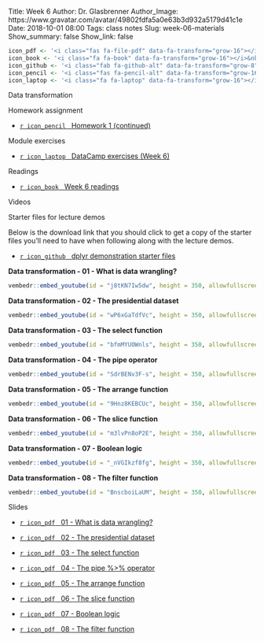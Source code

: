 Title: Week 6
Author: Dr. Glasbrenner
Author_Image: https://www.gravatar.com/avatar/49802fdfa5a0e63b3d932a5179d41c1e
Date: 2018-10-01 08:00
Tags: class notes
Slug: week-06-materials
Show_summary: false
Show_link: false

```r
icon_pdf <- '<i class="fas fa-file-pdf" data-fa-transform="grow-16"></i>&nbsp;'
icon_book <- '<i class="fa fa-book" data-fa-transform="grow-16"></i>&nbsp;'
icon_github <- '<i class="fab fa-github-alt" data-fa-transform="grow-8"></i>&nbsp;'
icon_pencil <- '<i class="fas fa-pencil-alt" data-fa-transform="grow-16"></i>&nbsp;'
icon_laptop <- '<i class="fa fa-laptop" data-fa-transform="grow-16"></i>&nbsp;'
```

[Data transformation]{.h2}

[Homework assignment]{.h3}

::: {.no-bullets}
*   [`r icon_pencil` &nbsp; [Homework 1 (continued)]{.card-downloads-format}][homework-1-assignment]
:::
<div style="margin-bottom: 1em"></div>

[Module exercises]{.h3}

::: {.no-bullets}
*   [`r icon_laptop` &nbsp; [DataCamp exercises (Week 6)]{.card-downloads-format}][module-exercises]
:::
<div style="margin-bottom: 1em"></div>

[Readings]{.h3}

::: {.no-bullets}
*   [`r icon_book` &nbsp; [Week 6 readings]{.card-downloads-format}][readings]
:::
<div style="margin-bottom: 1em"></div>

[Videos]{.h3}

::: {.callout .secondary}
[Starter files for lecture demos]{.h4}

Below is the download link that you should click to get a copy of the starter files you'll need to have when following along with the lecture demos. 

::::: {.no-bullets}
*   [`r icon_github` &nbsp; [dplyr demonstration starter files]{.card-downloads-format}][dplyr-demo-repo]
:::::
:::

**Data transformation - 01 - What is data wrangling?**

```r
vembedr::embed_youtube(id = "j8tKN7Iw5dw", height = 350, allowfullscreen = TRUE, frameborder = 0)
```

**Data transformation - 02 - The presidential dataset**

```r
vembedr::embed_youtube(id = "wP6xGaTdfVc", height = 350, allowfullscreen = TRUE, frameborder = 0)
```

**Data transformation - 03 - The select function**

```r
vembedr::embed_youtube(id = "bfmMYUOWnls", height = 350, allowfullscreen = TRUE, frameborder = 0)
```

**Data transformation - 04 - The pipe operator**

```r
vembedr::embed_youtube(id = "SdrBENv3F-s", height = 350, allowfullscreen = TRUE, frameborder = 0)
```

**Data transformation - 05 - The arrange function**

```r
vembedr::embed_youtube(id = "9Hnz8KEBCUc", height = 350, allowfullscreen = TRUE, frameborder = 0)
```

**Data transformation - 06 - The slice function**

```r
vembedr::embed_youtube(id = "m3lvPn8oP2E", height = 350, allowfullscreen = TRUE, frameborder = 0)
```

**Data transformation - 07 - Boolean logic**

```r
vembedr::embed_youtube(id = "_nVGIkzf8fg", height = 350, allowfullscreen = TRUE, frameborder = 0)
```

**Data transformation - 08 - The filter function**

```r
vembedr::embed_youtube(id = "BnscboiLaUM", height = 350, allowfullscreen = TRUE, frameborder = 0)
```

[Slides]{.h3}

::: {.no-bullets}
*   [`r icon_pdf` &nbsp; [01 - What is data wrangling?]{.card-downloads-format}][slides-01]

*   [`r icon_pdf` &nbsp; [02 - The [presidential]{.monospace} dataset]{.card-downloads-format}][slides-02]

*   [`r icon_pdf` &nbsp; [03 - The [select]{.monospace} function]{.card-downloads-format}][slides-03]

*   [`r icon_pdf` &nbsp; [04 - The pipe [%>%]{.monospace} operator]{.card-downloads-format}][slides-04]

*   [`r icon_pdf` &nbsp; [05 - The [arrange]{.monospace} function]{.card-downloads-format}][slides-05]

*   [`r icon_pdf` &nbsp; [06 - The [slice]{.monospace} function]{.card-downloads-format}][slides-06]

*   [`r icon_pdf` &nbsp; [07 - Boolean logic]{.card-downloads-format}][slides-07]

*   [`r icon_pdf` &nbsp; [08 - The [filter]{.monospace} function]{.card-downloads-format}][slides-08]
:::

[readings]:              /assignments/week-06-readings/
[slides-01]:             /doc/week06_data_transformation_01_what_is_data_wrangling.pdf
[slides-02]:             /doc/week06_data_transformation_02_the_presidential_dataset.pdf
[slides-03]:             /doc/week06_data_transformation_03_the_select_function.pdf
[slides-04]:             /doc/week06_data_transformation_04_the_pipe_operator.pdf
[slides-05]:             /doc/week06_data_transformation_05_the_arrange_function.pdf
[slides-06]:             /doc/week06_data_transformation_06_the_slice_function.pdf
[slides-07]:             /doc/week06_data_transformation_07_boolean_logic.pdf
[slides-08]:             /doc/week06_data_transformation_08_the_filter_function.pdf
[dplyr-demo-repo]:       https://classroom.github.com/a/_Ylvc7ue
[module-exercises]:      /assignments/datacamp-exercises-week-6
[homework-1-assignment]: /assignments/homework-1/
